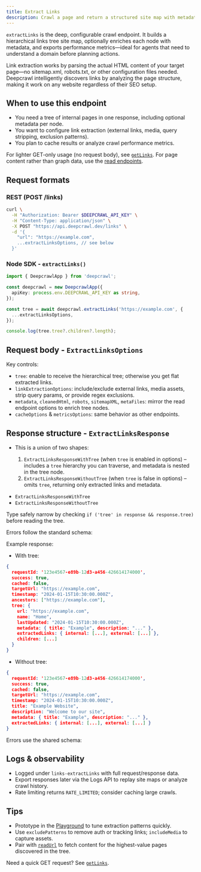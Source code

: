```yaml
---
title: Extract Links
description: Crawl a page and return a structured site map with metadata via POST /links.
---
```


`extractLinks` is the deep, configurable crawl endpoint. It builds a hierarchical links tree site map, optionally enriches each node with metadata, and exports performance metrics—ideal for agents that need to understand a domain before planning actions.

<Callout type="success" title="No prerequisites required">
Link extraction works by parsing the actual HTML content of your target page—no sitemap.xml, robots.txt, or other configuration files needed. Deepcrawl intelligently discovers links by analyzing the page structure, making it work on any website regardless of their SEO setup.
</Callout>

## When to use this endpoint
- You need a tree of internal pages in one response, including optional metadata per node.
- You want to configure link extraction (external links, media, query stripping, exclusion patterns).
- You plan to cache results or analyze crawl performance metrics.

For lighter GET-only usage (no request body), see [`getLinks`](/docs/features/links/getLinks). For page content rather than graph data, use the [read endpoints](/docs/features/read).

## Request formats

### REST (POST /links)

```bash
curl \
  -H "Authorization: Bearer $DEEPCRAWL_API_KEY" \
  -H "Content-Type: application/json" \
  -X POST "https://api.deepcrawl.dev/links" \
  -d '{
    "url": "https://example.com",
    ...extractLinksOptions, // see below
  }'
```

### Node SDK - `extractLinks()`

```ts
import { DeepcrawlApp } from 'deepcrawl';

const deepcrawl = new DeepcrawlApp({
  apiKey: process.env.DEEPCRAWL_API_KEY as string,
});

const tree = await deepcrawl.extractLinks('https://example.com', {
  ...extractLinksOptions,
});

console.log(tree.tree?.children?.length);
```

## Request body - `ExtractLinksOptions`

<AutoTypeTable
  path="../../packages/contracts/src/links.ts"
  name="ExtractLinksOptions"
/>

Key controls:
- `tree`: enable to receive the hierarchical tree; otherwise you get flat extracted links.
- `linkExtractionOptions`: include/exclude external links, media assets, strip query params, or provide regex exclusions.
- `metadata`, `cleanedHtml`, `robots`, `sitemapXML`, `metaFiles`: mirror the read endpoint options to enrich tree nodes.
- `cacheOptions` & `metricsOptions`: same behavior as other endpoints.

## Response structure - `ExtractLinksResponse`

- This is a union of two shapes:

  1. `ExtractLinksResponseWithTree` (when `tree` is enabled in options) – includes a `tree` hierarchy you can traverse, and metadata is nested in the tree node.
  2. `ExtractLinksResponseWithoutTree` (when `tree` is false in options) – omits `tree`, returning only extracted links and metadata.

<Callout type="info" title="ExtractLinksResponse">

- `ExtractLinksResponseWithTree`
  <AutoTypeTable
    path="../../packages/contracts/src/links.ts"
    name="ExtractLinksResponseWithTree"
  />
- `ExtractLinksResponseWithoutTree`
  <AutoTypeTable
    path="../../packages/contracts/src/links.ts"
    name="ExtractLinksResponseWithoutTree"
  />

Type safely narrow by checking `if ('tree' in response && response.tree)` before reading the tree.
</Callout>

Errors follow the standard schema:

<AutoTypeTable
  path="../../packages/types/src/routers/links/types.ts"
  name="LinksErrorResponse"
/>

Example response:

- With tree:

```json
{
  requestId: '123e4567-e89b-12d3-a456-426614174000',
  success: true,
  cached: false,
  targetUrl: "https://example.com",
  timestamp: "2024-01-15T10:30:00.000Z",
  ancestors: ["https://example.com"],
  tree: {
    url: "https://example.com",
    name: "Home",
    lastUpdated: "2024-01-15T10:30:00.000Z",
    metadata: { title: "Example", description: "..." },
    extractedLinks: { internal: [...], external: [...] },
    children: [...]
  }
}
```

- Without tree:

```json
{
  requestId: '123e4567-e89b-12d3-a456-426614174000',
  success: true,
  cached: false,
  targetUrl: "https://example.com",
  timestamp: "2024-01-15T10:30:00.000Z",
  title: "Example Website",
  description: "Welcome to our site",
  metadata: { title: "Example", description: "..." },
  extractedLinks: { internal: [...], external: [...] }
}
```

Errors use the shared schema:

<AutoTypeTable
  path="../../packages/types/src/routers/links/types.ts"
  name="LinksErrorResponse"
/>

## Logs & observability
- Logged under `links-extractLinks` with full request/response data.
- Export responses later via the Logs API to replay site maps or analyze crawl history.
- Rate limiting returns `RATE_LIMITED`; consider caching large crawls.

## Tips
- Prototype in the [Playground](/docs/usage/playground) to tune extraction patterns quickly.
- Use `excludePatterns` to remove auth or tracking links; `includeMedia` to capture assets.
- Pair with [`readUrl`](/docs/features/read/readUrl) to fetch content for the highest-value pages discovered in the tree.

Need a quick GET request? See [`getLinks`](/docs/features/links/getLinks).

